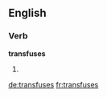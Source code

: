 ==English==

===Verb===
'''transfuses'''

# {{third-person singular of|transfuse}}

[[de:transfuses]]
[[fr:transfuses]]